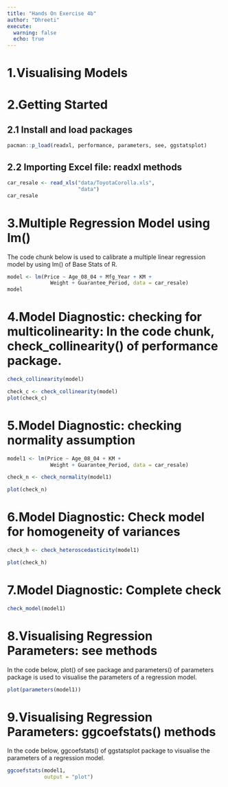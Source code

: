 ```yaml
---
title: "Hands On Exercise 4b"
author: "Dhreeti"
execute: 
  warning: false
  echo: true
---
```


# 1.Visualising Models

# 2.Getting Started

## 2.1 Install and load packages

```r

pacman::p_load(readxl, performance, parameters, see, ggstatsplot)

```

## 2.2 Importing Excel file: readxl methods

```r

car_resale <- read_xls("data/ToyotaCorolla.xls", 
                       "data")
car_resale

```

# 3.Multiple Regression Model using lm()

The code chunk below is used to calibrate a multiple linear regression model by using lm() of Base Stats of R.

```r
model <- lm(Price ~ Age_08_04 + Mfg_Year + KM + 
              Weight + Guarantee_Period, data = car_resale)
model

```

# 4.Model Diagnostic: checking for multicolinearity: In the code chunk, check_collinearity() of performance package.

```r
check_collinearity(model)

```

```r

check_c <- check_collinearity(model)
plot(check_c)

```

# 5.Model Diagnostic: checking normality assumption

```r
model1 <- lm(Price ~ Age_08_04 + KM + 
              Weight + Guarantee_Period, data = car_resale)


```

```r

check_n <- check_normality(model1)
```

```r


plot(check_n)

```

# 6.Model Diagnostic: Check model for homogeneity of variances

```r

check_h <- check_heteroscedasticity(model1)


```

```r

plot(check_h)

```

# 7.Model Diagnostic: Complete check

```r
check_model(model1)


```

# 8.Visualising Regression Parameters: see methods

In the code below, plot() of see package and parameters() of parameters package is used to visualise the parameters of a regression model.

```r

plot(parameters(model1))
```

# 9.Visualising Regression Parameters: ggcoefstats() methods

In the code below, ggcoefstats() of ggstatsplot package to visualise the parameters of a regression model.

```r
ggcoefstats(model1, 
            output = "plot")


```
